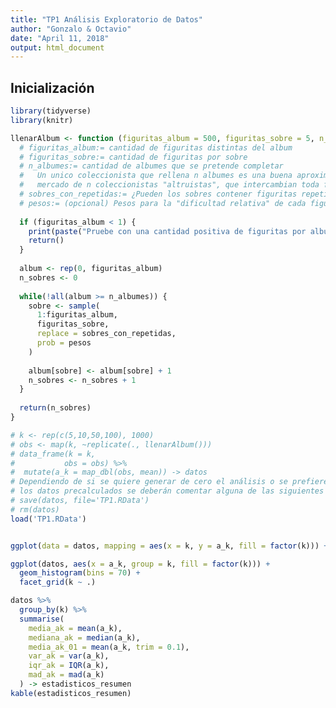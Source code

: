 ```yaml
---
title: "TP1 Análisis Exploratorio de Datos"
author: "Gonzalo & Octavio"
date: "April 11, 2018"
output: html_document
---
```


## Inicialización

```r
library(tidyverse)
library(knitr)
```

```r
llenarAlbum <- function (figuritas_album = 500, figuritas_sobre = 5, n_albumes = 1, sobres_con_repetidas = F, pesos = rep(1, figuritas_album)) {
  # figuritas_album:= cantidad de figuritas distintas del album
  # figuritas_sobre:= cantidad de figuritas por sobre
  # n_albumes:= cantidad de albumes que se pretende completar
  #   Un unico coleccionista que rellena n albumes es una buena aproximacion a
  #   mercado de n coleccionistas "altruistas", que intercambian toda figurita repetida.
  # sobres_con_repetidas:= ¿Pueden los sobres contener figuritas repetidas?
  # pesos:= (opcional) Pesos para la "dificultad relativa" de cada figurita
  
  if (figuritas_album < 1) {
    print(paste("Pruebe con una cantidad positiva de figuritas por album."))
    return()
  }
  
  album <- rep(0, figuritas_album)
  n_sobres <- 0
  
  while(!all(album >= n_albumes)) {
    sobre <- sample(
      1:figuritas_album,
      figuritas_sobre,
      replace = sobres_con_repetidas,
      prob = pesos
    )
    
    album[sobre] <- album[sobre] + 1
    n_sobres <- n_sobres + 1
  }
  
  return(n_sobres)
}

# k <- rep(c(5,10,50,100), 1000)
# obs <- map(k, ~replicate(., llenarAlbum()))
# data_frame(k = k,
#           obs = obs) %>%
#  mutate(a_k = map_dbl(obs, mean)) -> datos
# Dependiendo de si se quiere generar de cero el análisis o se prefiere usar
# los datos precalculados se deberán comentar alguna de las siguientes líneas
# save(datos, file='TP1.RData')
# rm(datos)
load('TP1.RData')
```

```r
```

```r
ggplot(data = datos, mapping = aes(x = k, y = a_k, fill = factor(k))) + geom_boxplot()
```

```r
ggplot(datos, aes(x = a_k, group = k, fill = factor(k))) +
  geom_histogram(bins = 70) +
  facet_grid(k ~ .)
```

```r
datos %>%
  group_by(k) %>%
  summarise(
    media_ak = mean(a_k),
    mediana_ak = median(a_k),
    media_ak_01 = mean(a_k, trim = 0.1),
    var_ak = var(a_k),
    iqr_ak = IQR(a_k),
    mad_ak = mad(a_k)
  ) -> estadisticos_resumen
kable(estadisticos_resumen)
```

